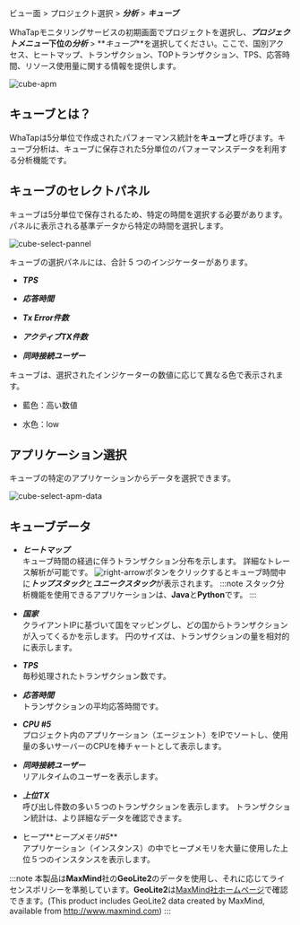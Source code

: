ビュー面 > プロジェクト選択 > **_分析_** > **_キューブ_**

WhaTapモニタリングサービスの初期画面でプロジェクトを選択し、**_プロジェクトメニュー_**下位の**_分析_** > **_キューブ_**を選択してください。ここで、国別アクセス、ヒートマップ、トランザクション、TOPトランザクション、TPS、応答時間、リソース使用量に関する情報を提供します。

![cube-apm](https://img.whatap.io/media/images/Screenshot_2020-12-15_W_JAVA_DEMO_5490_-_Application_Monitoring19.png)

## キューブとは？

WhaTapは5分単位で作成されたパフォーマンス統計を**キューブ**と呼びます。キューブ分析は、キューブに保存された5分単位のパフォーマンスデータを利用する分析機能です。

## キューブのセレクトパネル

キューブは5分単位で保存されるため、特定の時間を選択する必要があります。パネルに表示される基準データから特定の時間を選択します。

<div style={{textAlign: 'center'}}>

![cube-select-pannel](https://img.whatap.io/media/images/cube.png)

</div>

キューブの選択パネルには、合計 5 つのインジケーターがあります。

-   **_TPS_**

-   **_応答時間_**

-   **_Tx Error件数_**

-   **_アクティブTX件数_**

-   **_同時接続ユーザー_**

キューブは、選択されたインジケーターの数値に応じて異なる色で表示されます。

-   <span class='highfg'>藍色</span>：<span class='highfg'>高い数値</span>

-   <span class='lowfg'> 水色</span>：<span class='lowfg'>low</span>

## アプリケーション選択

キューブの特定のアプリケーションからデータを選択できます。

![cube-select-apm-data](https://img.whatap.io/media/images/Screenshot_2020-12-15_W_JAVA_DEMO_5490_-_Application_Monitoring21.png)

## キューブデータ

-   **_ヒートマップ_**<br/>
     キューブ時間の経過に伴うトランザクション分布を示します。 詳細なトレース解析が可能です。
      ![right-arrow](/img/right-arrow.svg)ボタンをクリックするとキューブ時間中に***トップスタック***と***ユニークスタック***が表示されます。
    :::note
    スタック分析機能を使用できるアプリケーションは、**Java**と**Python**です。 
    :::

-   **_国家_**<br/>
    クライアントIPに基づいて国をマッピングし、どの国からトランザクションが入ってくるかを示します。 円のサイズは、トランザクションの量を相対的に表示します。

-   **_TPS_**<br/>
    毎秒処理されたトランザクション数です。

-   **_応答時間_**<br/>
    トランザクションの平均応答時間です。

-   **_CPU #5_**<br/>
    プロジェクト内のアプリケーション（エージェント）をIPでソートし、使用量の多いサーバーのCPUを棒チャートとして表示します。

-   **_同時接続ユーザー_**<br/>
    リアルタイムのユーザーを表示します。

-   **_上位TX_**<br/>
    呼び出し件数の多い５つのトランザクションを表示します。 トランザクション統計は、より詳細なデータを確認できます。

-   ヒープ**_ヒープメモリ#5_**<br/>
    アプリケーション（インスタンス）の中でヒープメモリを大量に使用した上位５つのインスタンスを表示します。

:::note
本製品は**MaxMind**社の**GeoLite2**のデータを使用し、それに応じてライセンスポリシーを準拠しています。**GeoLite2**は[MaxMind社ホームページ](http://www.maxmind.com)で確認できます。(This product includes GeoLite2 data created by MaxMind, available from http://www.maxmind.com)
:::
